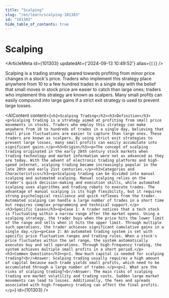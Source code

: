 ```yaml
---
title: "Scalping"
slug: "/en/learn/scalping-101303"
id: "101303"
hide_table_of_contents: true
---
```



# Scalping

<ArticleMeta id={101303} updatedAt={'2024-09-13 10:49:52'} alias={`[]`} />
<div className='border-solid border-b border-t-0 my-4 border-[var(--ifm-color-gray-300)]' />

Scalping is a trading strategy geared towards profiting from minor price changes in a stock's price. Traders who implement this strategy place anywhere from 10 to a few hundred trades in a single day with the belief that small moves in stock price are easier to catch than large ones; traders who implement this strategy are known as scalpers. Many small profits can easily compound into large gains if a strict exit strategy is used to prevent large losses.

<AIContent content={`<h2>Scalping Trading</h2><h3>Definition</h3><p>Scalping trading is a strategy aimed at profiting from small price movements in stocks. Traders who employ this strategy can make anywhere from 10 to hundreds of trades in a single day, believing that small price fluctuations are easier to capture than large ones. These traders are known as scalpers. By using strict exit strategies to prevent large losses, many small profits can easily accumulate into significant gains.</p><h3>Origin</h3><p>The concept of scalping trading originated in the early 20th century stock markets when trading technology and market information were not as advanced as they are today. With the advent of electronic trading platforms and high-speed internet, scalping trading became increasingly popular in the late 20th and early 21st centuries.</p><h3>Categories and Characteristics</h3><p>Scalping trading can be divided into manual scalping and automated scalping. Manual scalping relies on the trader's quick decision-making and execution skills, while automated scalping uses algorithms and trading robots to execute trades. The advantage of manual scalping is its high flexibility, but it requires strong psychological resilience and quick reflexes from the trader. Automated scalping can handle a large number of trades in a short time but requires complex programming and technical support.</p><h3>Specific Cases</h3><p>Case 1: A trader notices that a tech stock is fluctuating within a narrow range after the market opens. Using a scalping strategy, the trader buys when the price hits the lower limit of the range and sells when it hits the upper limit. Through multiple such operations, the trader achieves significant cumulative gains in a single day.</p><p>Case 2: An automated trading system is set with specific price fluctuation ranges and trading rules. When a stock's price fluctuates within the set range, the system automatically executes buy and sell operations. Through high-frequency trading, the system achieves multiple small profits in a short period.</p><h3>Common Questions</h3><p>1. How much capital is needed for scalping trading?<br/>Answer: Scalping trading usually requires a high amount of capital because each trade yields small profits, which need to be accumulated through a large number of trades.</p><p>2. What are the risks of scalping trading?<br/>Answer: The main risks of scalping trading are market volatility and trading costs. Sudden large market movements can lead to losses. Additionally, the fees and spreads associated with high-frequency trading can affect the final profits.</p>`} id={101303} />
